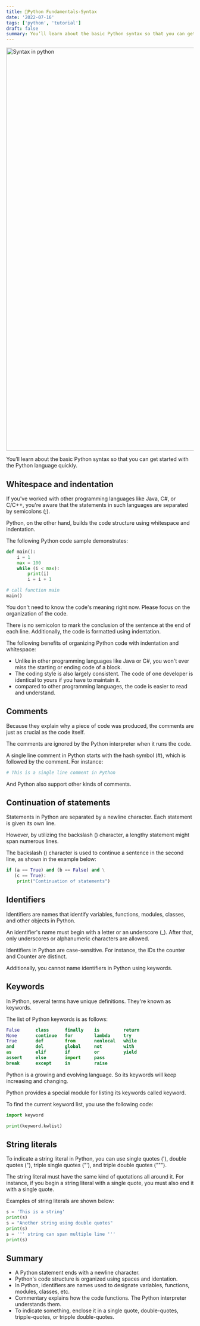 ```yaml
---
title: 🐍Python Fundamentals-Syntax
date: '2022-07-16'
tags: ['python', 'tutorial']
draft: false
summary: You’ll learn about the basic Python syntax so that you can get started with the Python language quickly.
---
```


<div className="grid place-items-center">
  <img
    className="inline rounded-lg"
    src="public/static/images/blog/python_syntax_sample.png"
    alt="Syntax in python"
    width="1080"
    height="1080"
  />
</div>

You’ll learn about the basic Python syntax so that you can get started with the Python language quickly.

## Whitespace and indentation
If you've worked with other programming languages like Java, C#, or C/C++, you're aware that the statements in such languages are separated by semicolons (;).

Python, on the other hand, builds the code structure using whitespace and indentation.

The following Python code sample demonstrates:

```Python
def main():
    i = 1
    max = 100
    while (i < max):
        print(i)
        i = i + 1

# call function main 
main()
```

You don't need to know the code's meaning right now. Please focus on the organization of the code.

There is no semicolon to mark the conclusion of the sentence at the end of each line. Additionally, the code is formatted using indentation.

The following benefits of organizing Python code with indentation and whitespace:
- Unlike in other programming languages like Java or C#, you won't ever miss the starting or ending code of a block.
- The coding style is also largely consistent. The code of one developer is identical to yours if you have to maintain it.
- compared to other programming languages, the code is easier to read and understand.

## Comments
Because they explain why a piece of code was produced, the comments are just as crucial as the code itself.

The comments are ignored by the Python interpreter when it runs the code.

A single line comment in Python starts with the hash symbol (#), which is followed by the comment. For instance:

```python
# This is a single line comment in Python
```

And Python also support other kinds of comments.

## Continuation of statements
Statements in Python are separated by a newline character. Each statement is given its own line.

However, by utilizing the backslash () character, a lengthy statement might span numerous lines.

The backslash () character is used to continue a sentence in the second line, as shown in the example below:

```python
if (a == True) and (b == False) and \
   (c == True):
    print("Continuation of statements")
```

## Identifiers
Identifiers are names that identify variables, functions, modules, classes, and other objects in Python.

An identifier's name must begin with a letter or an underscore (_). After that, only underscores or alphanumeric characters are allowed.

Identifiers in Python are case-sensitive. For instance, the IDs the counter and Counter are distinct.

Additionally, you cannot name identifiers in Python using keywords.

## Keywords
In Python, several terms have unique definitions. They're known as keywords.

The list of Python keywords is as follows:

```Python
False      class      finally    is         return
None       continue   for        lambda     try
True       def        from       nonlocal   while
and        del        global     not        with
as         elif       if         or         yield
assert     else       import     pass
break      except     in         raise
```

Python is a growing and evolving language. So its keywords will keep increasing and changing.

Python provides a special module for listing its keywords called keyword. 

To find the current keyword list, you use the following code:

```python
import keyword

print(keyword.kwlist) 
```

## String literals
To indicate a string literal in Python, you can use single quotes ('), double quotes ("), triple single quotes ("'), and triple double quotes (""").

The string literal must have the same kind of quotations all around it. For instance, if you begin a string literal with a single quote, you must also end it with a single quote.

Examples of string literals are shown below:

```python
s = 'This is a string'
print(s)
s = "Another string using double quotes"
print(s)
s = ''' string can span multiple line '''
print(s)
```

## Summary
- A Python statement ends with a newline character.
- Python's code structure is organized using spaces and identation.
- In Python, identifiers are names used to designate variables, functions, modules, classes, etc.
- Commentary explains how the code functions. The Python interpreter understands them.
- To indicate something, enclose it in a single quote, double-quotes, tripple-quotes, or tripple double-quotes.